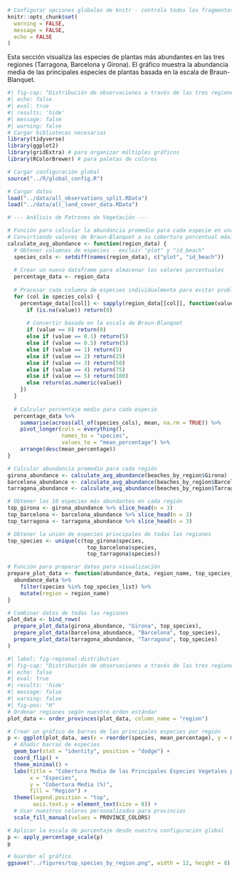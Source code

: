 ```r
# Configurar opciones globales de knitr - controla todos los fragmentos de código
knitr::opts_chunk$set(
  warning = FALSE,
  message = FALSE,
  echo = FALSE
)
```

Esta sección visualiza las especies de plantas más abundantes en las tres regiones (Tarragona, Barcelona y Girona). El gráfico muestra la abundancia media de las principales especies de plantas basada en la escala de Braun-Blanquet.
```r
#| fig-cap: "Distribución de observaciones a través de las tres regiones"
#| echo: false
#| eval: true
#| results: 'hide'
#| message: false
#| warning: false
# Cargar bibliotecas necesarias
library(tidyverse)
library(ggplot2)
library(gridExtra) # para organizar múltiples gráficos
library(RColorBrewer) # para paletas de colores

# Cargar configuración global
source("../R/global_config.R")

# Cargar datos
load("../data/all_observations_split.RData")
load("../data/all_land_cover_data.RData")

# --- Análisis de Patrones de Vegetación ---

# Función para calcular la abundancia promedio para cada especie en una región
# Convirtiendo valores de Braun-Blanquet a su cobertura porcentual máxima
calculate_avg_abundance <- function(region_data) {
  # Obtener columnas de especies - excluir "plot" y "id_beach"
  species_cols <- setdiff(names(region_data), c("plot", "id_beach"))
  
  # Crear un nuevo dataframe para almacenar los valores porcentuales
  percentage_data <- region_data
  
  # Procesar cada columna de especies individualmente para evitar problemas con operaciones vectorizadas
  for (col in species_cols) {
    percentage_data[[col]] <- sapply(region_data[[col]], function(value) {
      if (is.na(value)) return(0)
      
      # Convertir basado en la escala de Braun-Blanquet
      if (value == 0) return(0)
      else if (value == 0.1) return(5)
      else if (value == 0.5) return(5)
      else if (value == 1) return(5)
      else if (value == 2) return(25)
      else if (value == 3) return(50)
      else if (value == 4) return(75)
      else if (value == 5) return(100)
      else return(as.numeric(value))
    })
  }
  
  # Calcular porcentaje medio para cada especie
  percentage_data %>%
    summarise(across(all_of(species_cols), mean, na.rm = TRUE)) %>%
    pivot_longer(cols = everything(),
                 names_to = "species",
                 values_to = "mean_percentage") %>%
    arrange(desc(mean_percentage))
}

# Calcular abundancia promedio para cada región
girona_abundance <- calculate_avg_abundance(beaches_by_region$Girona)
barcelona_abundance <- calculate_avg_abundance(beaches_by_region$Barcelona)
tarragona_abundance <- calculate_avg_abundance(beaches_by_region$Tarragona)

# Obtener las 10 especies más abundantes en cada región
top_girona <- girona_abundance %>% slice_head(n = 3)
top_barcelona <- barcelona_abundance %>% slice_head(n = 3)
top_tarragona <- tarragona_abundance %>% slice_head(n = 3)

# Obtener la unión de especies principales de todas las regiones
top_species <- unique(c(top_girona$species,
                         top_barcelona$species,
                         top_tarragona$species))

# Función para preparar datos para visualización
prepare_plot_data <- function(abundance_data, region_name, top_species_list) {
  abundance_data %>%
    filter(species %in% top_species_list) %>%
    mutate(region = region_name)
}

# Combinar datos de todas las regiones
plot_data <- bind_rows(
  prepare_plot_data(girona_abundance, "Girona", top_species),
  prepare_plot_data(barcelona_abundance, "Barcelona", top_species),
  prepare_plot_data(tarragona_abundance, "Tarragona", top_species)
)
```
```r
#| label: fig-regional-distribution
#| fig-cap: "Distribución de observaciones a través de las tres regiones"
#| echo: false
#| eval: true
#| results: 'hide'
#| message: false
#| warning: false
#| fig-pos: "H"
# Ordenar regiones según nuestro orden estándar
plot_data <- order_provinces(plot_data, column_name = "region")

# Crear un gráfico de barras de las principales especies por región
p <- ggplot(plot_data, aes(x = reorder(species, mean_percentage), y = mean_percentage, fill = region)) +
  # Añadir barras de especies
  geom_bar(stat = "identity", position = "dodge") +
  coord_flip() +
  theme_minimal() +
  labs(title = "Cobertura Media de las Principales Especies Vegetales por Región",
       x = "Especies",
       y = "Cobertura Media (%)",
       fill = "Región") +
  theme(legend.position = "top",
        axis.text.y = element_text(size = 8)) +
  # Usar nuestros colores personalizados para provincias
  scale_fill_manual(values = PROVINCE_COLORS)

# Aplicar la escala de porcentaje desde nuestra configuración global
p <- apply_percentage_scale(p)
p

# Guardar el gráfico
ggsave("../figures/top_species_by_region.png", width = 12, height = 8)
```